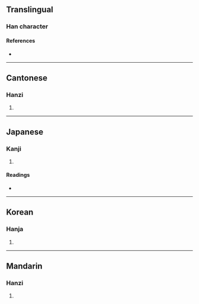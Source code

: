 {{character info}}
==Translingual==

===Han character===
{{Han char|rn=30|rad=口|as=13|sn=16|four=60014|canj=RYVG|ids=⿰口雍}}

====References====
* {{Han ref|kx=0210.280|dkj=04400|dj=0433.160|hdz=10694.020|uh=5670|ud=22128|bh=E8FC|bd=59644}}

----

==Cantonese==

===Hanzi===
{{yue-hanzi|jyut=[[jung1]]|y=yung1}}

# {{rfdef|yue|sort=口13}}

----

==Japanese==

===Kanji===
{{ja-kanji|grade=|rs=口13}}

# {{rfdef|ja|sort=口13}}

====Readings====
* {{ja-readings|on=[[よう]] (yō), [[ゆ]] (yu)|kun=[[むつぶ]] (mutsubu), [[むせぶ]] (musebu)}}

----

==Korean==

===Hanja===
{{ko-hanja|hangeul=[[옹]]|rv=ong|mr=ong}}

# {{rfdef|ko|sort=口13}}

----

==Mandarin==

===Hanzi===
{{cmn-hanzi|pin=[[xué]] ([[xue2]]), [[yōng]] ([[yong1]])|wg=hsüeh<sup>2</sup>, yung<sup>1</sup>}}

# {{rfdef|cmn|sort=口13}}